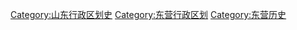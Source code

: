 [[Category:山东行政区划史|Category:山东行政区划史]]
[[Category:东营行政区划|Category:东营行政区划]]
[[Category:东营历史|Category:东营历史]]